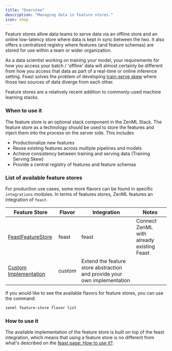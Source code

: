 ```yaml
---
title: "Overview"
description: "Managing data in feature stores."
icon: shop
---
```


Feature stores allow data teams to serve data via an offline store and an online low-latency store where data is kept in sync between the two. It also offers a centralized registry where features (and feature schemas) are stored for use within a team or wider organization.

As a data scientist working on training your model, your requirements for how you access your batch / 'offline' data will almost certainly be different from how you access that data as part of a real-time or online inference setting. Feast solves the problem of developing [train-serve skew](https://ploomber.io/blog/train-serve-skew/) where those two sources of data diverge from each other.

Feature stores are a relatively recent addition to commonly-used machine learning stacks.

### When to use it

The feature store is an optional stack component in the ZenML Stack. The feature store as a technology should be used to store the features and inject them into the process on the server side. This includes

* Productionalize new features
* Reuse existing features across multiple pipelines and models
* Achieve consistency between training and serving data (Training Serving Skew)
* Provide a central registry of features and feature schemas

### List of available feature stores

For production use cases, some more flavors can be found in specific `integrations` modules. In terms of features stores, ZenML features an integration of `feast`.

| Feature Store                                                    | Flavor   | Integration                                                              | Notes                                     |
| ---------------------------------------------------------------- | -------- | ------------------------------------------------------------------------ | ----------------------------------------- |
| [FeastFeatureStore](/latest/versions/0.66.0/stack-components/feature-stores/feast)      | feast    | feast                                                                    | Connect ZenML with already existing Feast |
| [Custom Implementation](/latest/versions/0.66.0/stack-components/feature-stores/custom) | _custom_ | Extend the feature store abstraction and provide your own implementation |                                           |

If you would like to see the available flavors for feature stores, you can use the command:

```bash
zenml feature-store flavor list
```

### How to use it

The available implementation of the feature store is built on top of the feast integration, which means that using a feature store is no different from what's described on the [feast page: How to use it?](/latest/versions/0.66.0/stack-components/feature-stores/feast#how-do-you-use-it).
